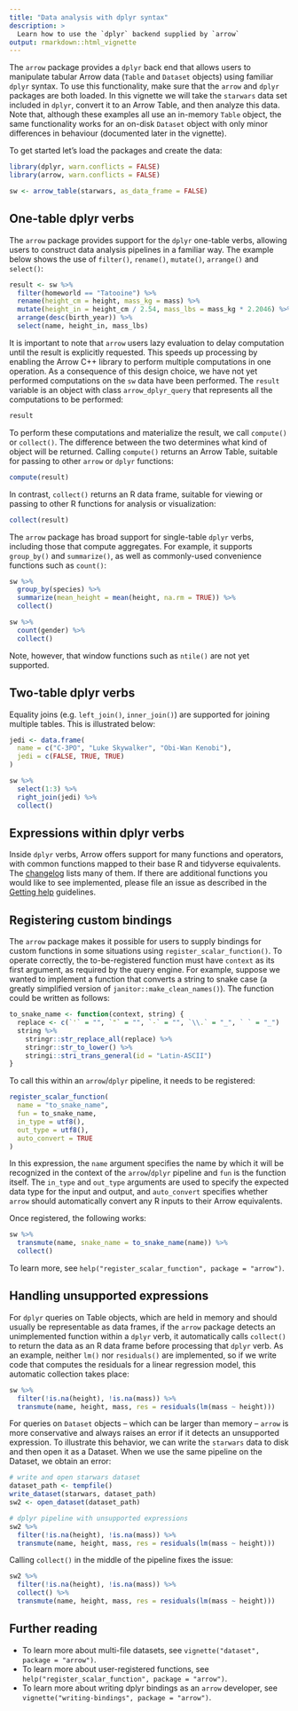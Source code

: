 ```yaml
---
title: "Data analysis with dplyr syntax"
description: >
  Learn how to use the `dplyr` backend supplied by `arrow` 
output: rmarkdown::html_vignette
---
```


The `arrow` package provides a `dplyr` back end that allows users to manipulate tabular Arrow data (`Table` and `Dataset` objects) using familiar `dplyr` syntax. To use this functionality, make sure that the `arrow` and `dplyr` packages are both loaded. In this vignette we will take the `starwars` data set included in `dplyr`, convert it to an Arrow Table, and then analyze this data. Note that, although these examples all use an in-memory `Table` object, the same functionality works for an on-disk `Dataset` object with only minor differences in behaviour (documented later in the vignette).

To get started let's load the packages and create the data:

```r
library(dplyr, warn.conflicts = FALSE)
library(arrow, warn.conflicts = FALSE)

sw <- arrow_table(starwars, as_data_frame = FALSE)
```

## One-table dplyr verbs

The `arrow` package provides support for the `dplyr` one-table verbs, allowing users to construct data analysis pipelines in a familiar way. The example below shows the use of `filter()`, `rename()`, `mutate()`, `arrange()` and `select()`:

```r
result <- sw %>%
  filter(homeworld == "Tatooine") %>%
  rename(height_cm = height, mass_kg = mass) %>%
  mutate(height_in = height_cm / 2.54, mass_lbs = mass_kg * 2.2046) %>%
  arrange(desc(birth_year)) %>%
  select(name, height_in, mass_lbs)
```

It is important to note that `arrow` users lazy evaluation to delay computation until the result is explicitly requested. This speeds up processing by enabling the Arrow C++ library to perform multiple computations in one operation. As a consequence of this design choice, we have not yet performed computations on the `sw` data have been performed. The `result` variable is an object with class `arrow_dplyr_query` that represents all the computations to be performed:

```r
result
```

To perform these computations and materialize the result, we call
`compute()` or `collect()`. The difference between the two determines what kind of object will be returned. Calling `compute()` returns an Arrow Table, suitable for passing to other `arrow` or `dplyr` functions:

```r
compute(result)
```

In contrast, `collect()` returns an R data frame, suitable for viewing or passing to other R functions for analysis or visualization:

```r
collect(result)
```

The `arrow` package has broad support for single-table `dplyr` verbs, including those that compute aggregates. For example, it supports `group_by()` and `summarize()`, as well as commonly-used convenience functions such as `count()`:

```r
sw %>%
  group_by(species) %>%
  summarize(mean_height = mean(height, na.rm = TRUE)) %>%
  collect()

sw %>% 
  count(gender) %>%
  collect()
```

Note, however, that window functions such as `ntile()` are not yet supported. 

## Two-table dplyr verbs

Equality joins (e.g. `left_join()`, `inner_join()`) are supported for joining multiple tables. This is illustrated below:

```r
jedi <- data.frame(
  name = c("C-3PO", "Luke Skywalker", "Obi-Wan Kenobi"),
  jedi = c(FALSE, TRUE, TRUE)
)

sw %>%
  select(1:3) %>%
  right_join(jedi) %>%
  collect()
```

## Expressions within dplyr verbs

Inside `dplyr` verbs, Arrow offers support for many functions and operators, with common functions mapped to their base R and tidyverse equivalents. The [changelog](https://arrow.apache.org/docs/r/news/index.html) lists many of them. If there are additional functions you would like to see implemented, please file an issue as described in the [Getting help](https://arrow.apache.org/docs/r/#getting-help) guidelines.

## Registering custom bindings

The `arrow` package makes it possible for users to supply bindings for custom functions in some situations using `register_scalar_function()`. To operate correctly, the to-be-registered function must have `context` as its first argument, as required by the query engine. For example, suppose we wanted to implement a function that converts a string to snake case (a greatly simplified version of `janitor::make_clean_names()`). The function could be written as follows:

```r
to_snake_name <- function(context, string) {
  replace <- c(`'` = "", `"` = "", `-` = "", `\\.` = "_", ` ` = "_")
  string %>% 
    stringr::str_replace_all(replace) %>%
    stringr::str_to_lower() %>% 
    stringi::stri_trans_general(id = "Latin-ASCII")
}
```

To call this within an `arrow`/`dplyr` pipeline, it needs to be registered:

```r
register_scalar_function(
  name = "to_snake_name",
  fun = to_snake_name,
  in_type = utf8(),
  out_type = utf8(),
  auto_convert = TRUE
)
```

In this expression, the `name` argument specifies the name by which it will be recognized in the context of the `arrow`/`dplyr` pipeline and `fun` is the function itself. The `in_type` and `out_type` arguments are used to specify the expected data type for the input and output, and `auto_convert` specifies whether `arrow` should automatically convert any R inputs to their Arrow equivalents. 

Once registered, the following works:

```r
sw %>% 
  transmute(name, snake_name = to_snake_name(name)) %>%
  collect()
```

To learn more, see `help("register_scalar_function", package = "arrow")`. 

## Handling unsupported expressions

For `dplyr` queries on Table objects, which are held in memory and should
usually be representable as data frames, if the `arrow` package detects
an unimplemented function within a `dplyr` verb, it automatically calls
`collect()` to return the data as an R data frame before processing
that `dplyr` verb. As an example, neither `lm()` nor `residuals()` are 
implemented, so if we write code that computes the residuals for a
linear regression model, this automatic collection takes place:

```r
sw %>% 
  filter(!is.na(height), !is.na(mass)) %>% 
  transmute(name, height, mass, res = residuals(lm(mass ~ height)))
```

For queries on `Dataset` objects -- which can be larger
than memory -- `arrow` is more conservative and always raises an
error if it detects an unsupported expression. To illustrate this 
behavior, we can write the `starwars` data to disk and then open
it as a Dataset. When we use the same pipeline on the Dataset, 
we obtain an error:

```r
# write and open starwars dataset
dataset_path <- tempfile()
write_dataset(starwars, dataset_path)
sw2 <- open_dataset(dataset_path)

# dplyr pipeline with unsupported expressions
sw2 %>% 
  filter(!is.na(height), !is.na(mass)) %>% 
  transmute(name, height, mass, res = residuals(lm(mass ~ height)))
```

Calling `collect()` in the middle of the pipeline fixes the issue:

```r
sw2 %>% 
  filter(!is.na(height), !is.na(mass)) %>% 
  collect() %>%
  transmute(name, height, mass, res = residuals(lm(mass ~ height)))
```

## Further reading

- To learn more about multi-file datasets, see `vignette("dataset", package = "arrow")`.
- To learn more about user-registered functions, see `help("register_scalar_function", package = "arrow")`.
- To learn more about writing dplyr bindings as an `arrow` developer, see `vignette("writing-bindings", package = "arrow")`.


